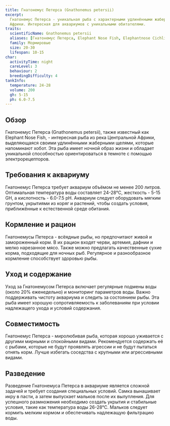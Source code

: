 ```yaml
---
title: Гнатонемус Петерсa (Gnathonemus petersii)
excerpt:
  Гнатонемус Петерсa - уникальная рыба с характерными удлинёнными жаберными щелями, обитающая в реках Центральной
  Африки. Интересная для аквариумов с уникальными обитателями.
traits:
  scientificName: Gnathonemus petersii
  aliases: [Гнатонемус Петерсa, Elephant Nose Fish, Elephantnose Cichlid]
  family: Мормировые
  size: 20-30
  lifespan: 10-15
char:
  activityTime: night
  careLevel: 3
  behaviour: 2
  breedingDifficulty: 4
tankInfo:
  temperature: 24-28
  volume: 200
  gh: 5-15
  ph: 6.0-7.5
---
```


## Обзор

Гнатонемус Петерсa (Gnathonemus petersii), также известный как Elephant Nose Fish, - интересная рыба из река Центральной
Африки, выделяющаяся своими удлинёнными жаберными щелями, которые напоминают хобот. Эта рыба имеет ночной образ жизни и
обладает уникальной способностью ориентироваться в темноте с помощью электрорецепторов.

## Требования к аквариуму

Гнатонемус Петерсa требует аквариум объёмом не менее 200 литров. Оптимальная температура воды составляет 24-28°C,
жесткость - 5-15 GH, а кислотность - 6.0-7.5 pH. Аквариум следует оборудовать мягким грунтом, укрытиями из коряг и
растений, чтобы создать условия, приближённые к естественной среде обитания.

## Кормление и рацион

Гнатонемусы Петерсa - всёядные рыбы, но предпочитают живой и замороженный корм. В их рацион входят черви, артемия,
дафнии и мелко нарезанное мясо. Также можно предлагать качественные сухие корма, подходящие для ночных рыб. Регулярное и
разнообразное кормление способствует здоровью рыбы.

## Уход и содержание

Уход за Гнатонемусом Петерсa включает регулярные подмены воды (около 20% еженедельно) и мониторинг параметров воды.
Важно поддерживать чистоту аквариума и следить за состоянием рыбы. Эта рыба имеет хорошую сопротивляемость к
заболеваниям при условии надлежащего ухода и условий содержания.

## Совместимость

Гнатонемус Петерсa - миролюбивая рыба, которая хорошо уживается с другими мирными и спокойными видами. Рекомендуется
содержать её с рыбами, которые не будут проявлять агрессии и не будут пытаться отнять корм. Лучше избегать соседства с
крупными или агрессивными видами.

## Разведение

Разведение Гнатонемуса Петерсa в аквариуме является сложной задачей и требует создания специальных условий. Самка
вынашивает икру в пасти, а затем выпускает мальков после их вылупления. Для успешного размножения необходимо создать
укрытия и стабильные условия, такие как температура воды 26-28°C. Мальков следует кормить мелким кормом и обеспечивать
надлежащую фильтрацию воды.
